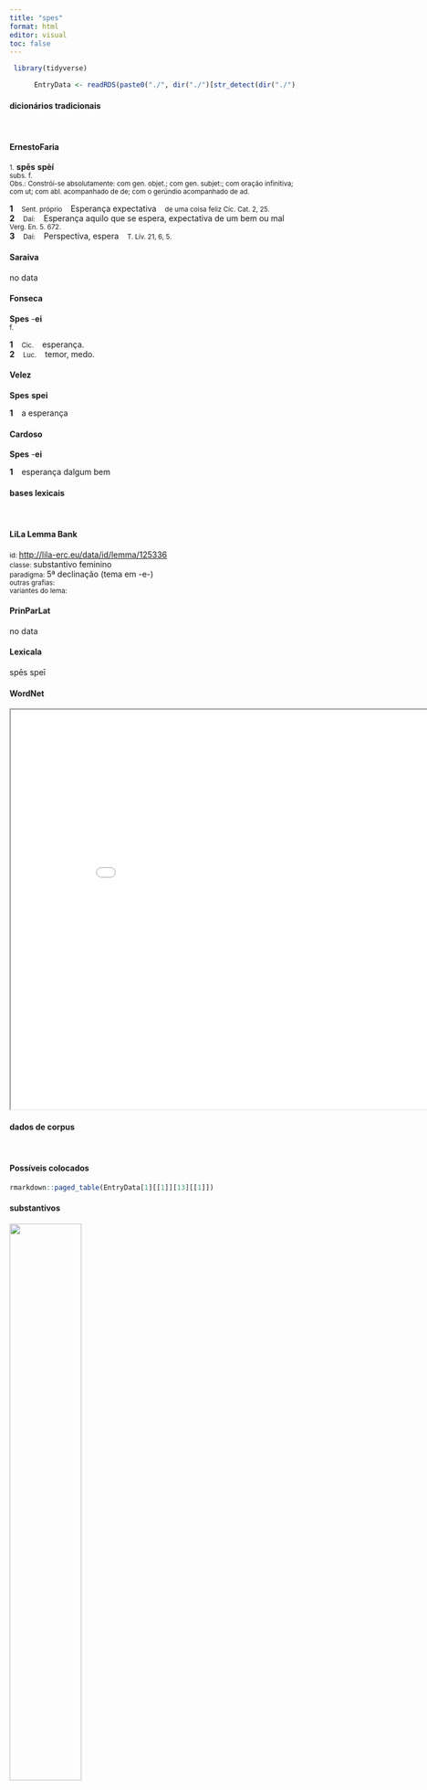 ```yaml
---
title: "spes"
format: html
editor: visual
toc: false
---
```



```r
 library(tidyverse) 

      EntryData <- readRDS(paste0("./", dir("./")[str_detect(dir("./"), "_xx115-112-101-115xx_.rds")]))

```


#### dicionários tradicionais

&emsp;




::: panel-tabset

#### ErnestoFaria

<small>1.</small> <b>spēs</b> <b>spèí</b> <br> <small>subs. f.</small> <br> <small>Obs.: Constrói-se absolutamente: com gen. objet.; com gen. subjet:; com oração infinitiva; com ut; com abl. acompanhado de de; com o gerúndio acompanhado de ad.</small>   <p> <b>1</b> &ensp; <small>Sent. próprio</small> &ensp; Esperança expectativa &ensp; <small>de uma coisa feliz Cíc. Cat. 2, 25.</small> <br> <b>2</b> &ensp; <small>Daí:</small> &ensp; Esperança aquilo que se espera, expectativa de um bem ou mal &ensp; <small>Verg. En. 5. 672.</small> <br> <b>3</b> &ensp; <small>Daí:</small> &ensp; Perspectiva, espera &ensp; <small>T. Lív. 21, 6, 5.</small> </p>




#### Saraiva

no data




#### Fonseca

<b>Spes</b> -<b>ei</b> <br> <small>f.</small>   <p> <b>1</b> &ensp; <small>Cic.</small> &ensp; esperança. <br> <b>2</b> &ensp; <small>Luc.</small> &ensp; temor, medo. </p>




#### Velez

<b>Spes</b> <b>spei</b>   <p> <b>1</b> &ensp; a esperança </p>




#### Cardoso

<b>Spes</b> -<b>ei</b>   <p> <b>1</b> &ensp; esperança dalgum bem </p>


:::



#### bases lexicais

&emsp;






::: panel-tabset

#### LiLa Lemma Bank

<small> id: </small> <a href=' http://lila-erc.eu/data/id/lemma/125336 ' target="_blank"> http://lila-erc.eu/data/id/lemma/125336 </a> <br>
<small> classe: </small> substantivo feminino   <br>
<small> paradigma: </small> 5ª declinação (tema em -e-) <br>
<small> outras grafias: </small>  <br>
<small> variantes do lema: </small>  <br>





#### PrinParLat

no data




#### Lexicala

spēs 
 speī




#### WordNet

<iframe width='900' height='700' src='Media/Tree__xx115-112-101-115xx__sem_type_lexemes_pt.html'>

</iframe>


:::



#### dados de corpus

&emsp;




::: panel-tabset

#### Possíveis colocados

```r

rmarkdown::paged_table(EntryData[1][[1]][13][[1]])

```


#### substantivos

![](./Media/wordcloud__xx115-112-101-115xx__BY_collocate_scoreSUBST.webp){width=50% fig-alt='This chart plots collocate by scoreSUBST, for the headword spes here are all the values plotted: collocate: salus; scoreSUBST: 3. collocate: uictoria; scoreSUBST: 2. collocate: adduco; scoreSUBST: 0. collocate: praeda; scoreSUBST: 2. collocate: bonus; scoreSUBST: 0. collocate: metus; scoreSUBST: 2. collocate: libertas; scoreSUBST: 2. collocate: magnus; scoreSUBST: 0. collocate: ullus; scoreSUBST: 0. collocate: praeter; scoreSUBST: 0. collocate: aliquis; scoreSUBST: 0. collocate: pax; scoreSUBST: 2. collocate: sine; scoreSUBST: 0. collocate: tum; scoreSUBST: 0. collocate: habeo; scoreSUBST: 0. collocate: meus; scoreSUBST: 0. collocate: etiam; scoreSUBST: 0. collocate: in; scoreSUBST: 0'}




#### adjetivos

![](./Media/wordcloud__xx115-112-101-115xx__BY_collocate_scoreADJ.webp){width=50% fig-alt='This chart plots collocate by scoreADJ, for the headword spes here are all the values plotted: collocate: salus; scoreADJ: 0. collocate: uictoria; scoreADJ: 0. collocate: adduco; scoreADJ: 0. collocate: praeda; scoreADJ: 0. collocate: bonus; scoreADJ: 2. collocate: metus; scoreADJ: 0. collocate: libertas; scoreADJ: 0. collocate: magnus; scoreADJ: 2. collocate: ullus; scoreADJ: 0. collocate: praeter; scoreADJ: 0. collocate: aliquis; scoreADJ: 0. collocate: pax; scoreADJ: 0. collocate: sine; scoreADJ: 0. collocate: tum; scoreADJ: 0. collocate: habeo; scoreADJ: 0. collocate: meus; scoreADJ: 0. collocate: etiam; scoreADJ: 0. collocate: in; scoreADJ: 0'}




#### verbos

![](./Media/wordcloud__xx115-112-101-115xx__BY_collocate_scoreVERBO.webp){width=50% fig-alt='This chart plots collocate by scoreVERBO, for the headword spes here are all the values plotted: collocate: salus; scoreVERBO: 0. collocate: uictoria; scoreVERBO: 0. collocate: adduco; scoreVERBO: 2. collocate: praeda; scoreVERBO: 0. collocate: bonus; scoreVERBO: 0. collocate: metus; scoreVERBO: 0. collocate: libertas; scoreVERBO: 0. collocate: magnus; scoreVERBO: 0. collocate: ullus; scoreVERBO: 0. collocate: praeter; scoreVERBO: 0. collocate: aliquis; scoreVERBO: 0. collocate: pax; scoreVERBO: 0. collocate: sine; scoreVERBO: 0. collocate: tum; scoreVERBO: 0. collocate: habeo; scoreVERBO: 2. collocate: meus; scoreVERBO: 0. collocate: etiam; scoreVERBO: 0. collocate: in; scoreVERBO: 0'}




#### advérbios

![](./Media/wordcloud__xx115-112-101-115xx__BY_collocate_scoreADV.webp){width=50% fig-alt='This chart plots collocate by scoreADV, for the headword spes here are all the values plotted: collocate: salus; scoreADV: 0. collocate: uictoria; scoreADV: 0. collocate: adduco; scoreADV: 0. collocate: praeda; scoreADV: 0. collocate: bonus; scoreADV: 0. collocate: metus; scoreADV: 0. collocate: libertas; scoreADV: 0. collocate: magnus; scoreADV: 0. collocate: ullus; scoreADV: 0. collocate: praeter; scoreADV: 0. collocate: aliquis; scoreADV: 0. collocate: pax; scoreADV: 0. collocate: sine; scoreADV: 0. collocate: tum; scoreADV: 2. collocate: habeo; scoreADV: 0. collocate: meus; scoreADV: 0. collocate: etiam; scoreADV: 2. collocate: in; scoreADV: 0'}




#### preposições e conjunções

![](./Media/wordcloud__xx115-112-101-115xx__BY_collocate_scoreFUNC.webp){width=50% fig-alt='This chart plots collocate by scoreFUNC, for the headword spes here are all the values plotted: collocate: salus; scoreFUNC: 0. collocate: uictoria; scoreFUNC: 0. collocate: adduco; scoreFUNC: 0. collocate: praeda; scoreFUNC: 0. collocate: bonus; scoreFUNC: 0. collocate: metus; scoreFUNC: 0. collocate: libertas; scoreFUNC: 0. collocate: magnus; scoreFUNC: 0. collocate: ullus; scoreFUNC: 0. collocate: praeter; scoreFUNC: 20. collocate: aliquis; scoreFUNC: 0. collocate: pax; scoreFUNC: 0. collocate: sine; scoreFUNC: 20. collocate: tum; scoreFUNC: 0. collocate: habeo; scoreFUNC: 0. collocate: meus; scoreFUNC: 0. collocate: etiam; scoreFUNC: 0. collocate: in; scoreFUNC: 10'}


:::



::: panel-tabset

#### ExemplosTraduzidos

<p> <b>spe</b> metus falsa leuas <br> <small> Sen.Ag.283 <br> Alivias o medo com falsa esperança. <small> [JDD] </small> </small> </p>
; <p> tam magnas <b>spes</b> relinquam <br> <small> Sen.Ep.22.9 <br> Abandonarei tão grandes esperanças? <small> [JDD] </small> </small> </p>
; <p> nimirum in Publio <b>spes</b> est <br> <small> Cic.Att.2.15.2 <br> Sem dúvida, a esperança está em Públio. <small> [JDD] </small> </small> </p>
; <p> servis aperte <b>spem</b> libertatis ostendere <br> <small> Cic.Att.4.3.2 <br> mostrava abertamente aos escravos a esperança de liberdade. <small> [JDD] </small> </small> </p>
; <p> obstabat in <b>spe</b> consulatus Miloni Clodius <br> <small> Cic.Mil.34 <br> “Clódio era um obstáculo para Milão em sua esperança do consulado.” <small> [JDD] </small> </small> </p>
; <p> sed tua profectio <b>spem</b> meam debilitat <br> <small> Cic.Att.5.4.1 <br> mas tua partida enfraquece a minha esperança. <small> [JDD] </small> </small> </p>
; <p> in tribunis plebis designatis reliqua <b>spes</b> est <br> <small> Cic.Att.3.13.1 <br> Nos tribunos da plebe designados está a esperança que resta. <small> [JDD, de outra edição] </small> </small> </p>
; <p> si minus uitio uitium repelle <b>spe</b> metum tempera <br> <small> Sen.Ep.13.12 <br> se não, repele um defeito com outro defeito, modera o medo com a esperança. <small> [JDD] </small> </small> </p>
; <p> una <b>spes</b> est salutis istorum inter istos dissensio <br> <small> Cic.Att.2.7.3 <br> A única esperança de salvação é o desacordo entre esses indivíduos. <small> [JDD, de outra edição] </small> </small> </p>
; <p> bene habemus nos si in his <b>spes</b> est <br> <small> Cic.Att.2.8.1 <br> Nós nos encontramos bem, se a esperança está neles. <small> [JDD] </small> </small> </p>
; <p> admirabantur boni uiri accusabant amici quod <b>spe</b> pacis legationem suscepissem <br> <small> Cic.Phil.12.5.9 <br> Os bons cidadãos estavam surpresos, os amigos me acusavam por eu ter empreendido uma legação na esperança da paz.” <small> [JDD] </small> </small> </p>
; <p> me tuae litterae numquam in tantam <b>spem</b> adduxerunt quantam aliorum <br> <small> Cic.Att.3.19.2 <br> Tuas cartas nunca me levaram a tanta esperança como a dos outros. <small> [JDD] </small> </small> </p>
; <p> ac tamen mea <b>spes</b> etiam tenuior semper fuit quam tuae litterae <br> <small> Cic.Att.3.19.2 <br> e, no entanto, a minha esperança sempre foi até mesmo mais fraca do que tuas cartas. <small> [JDD] </small> </small> </p>
; <p> iste tum petere ab illis tum minari tum <b>spem</b> tum metum ostendere <br> <small> Cic.Ver.2.4.75.8 <br> Esse sujeito ora pede a eles, ora os ameaça, lhes mostra ora a esperança, ora o medo. <small> [JDD] </small> </small> </p>
; <p> nam si <b>spes</b> erit Epirum si minus Cyzicum aut aliud aliquid sequemur <br> <small> Cic.Att.3.16.1 <br> Pois se houver esperança, seguiremos para Epiro, se não, para Cízico ou qualquer outro lugar. <small> [JDD, de outra edição] </small> </small> </p>
; <p> mea enim gloria erit si te istinc ubi sine <b>spe</b> exeundi fluctuaris extraxero <br> <small> Sen.Ep.20.1 <br> pois será minha a glória, se eu te tirar dali onde estavas flutuando sem esperança de sair. <small> [JDD] </small> </small> </p>
; <p> cum uos considero milites et cum facta uostra aestumo magna me <b>spes</b> uictoriae tenet <br> <small> Sal.Cat.58.18 <br> Quando vos considero, soldados, e quando avalio os vosso feitos, uma grande esperança de vitória se apodera de mim. <small> [JDD, de outra edição] </small> </small> </p>
; <p> militum pars horum uirtute submotis hostibus praeter <b>spem</b> incolumis in castra peruenit pars a barbaris circumuenta periit <br> <small> Caes.Gal.6.40.8 <br> Parte dos soldados, uma vez repelidos os inimigos pelo valor daqueles, chegou, contra sua esperança, no acampamento sã e salva, parte, cercada pelos bárbaros, pereceu. <small> [JDD] </small> </small> </p>
; <p> quos quidem ego iudices testis non modo sine ullo timore sed etiam cum aliqua <b>spe</b> delectationis exspecto <br> <small> Cic.Cael.66 <br> E eu, por certo, juízes, estou aguardando essas testemunhas não só sem temor algum, mas até com alguma esperança de divertimento. <small> [JDD, de outra edição] </small> </small> </p>
; <p> oblata <b>spe</b> Germani quam nacti erant praedam in occulto relinquunt ipsi Atuatucam contendunt usi eodem duce cuius haec indicio cognouerant <br> <small> Caes.Gal.6.35.10 <br> Oferecida essa esperança, os germanos deixam em lugar oculto a presa que tinham achado; eles marcham para Aduátuca, usando do mesmo guia por cuja indicação ficaram sabendo disso. <small> [JDD] </small> </small> </p>
; <p> etiam illud iam cognitum est neque argenti scripulum esse ullum in illa insula neque ullam <b>spem</b> praedae nisi ex mancipiis <br> <small> Cic.Att.4.17.6 <br> Já se soube também isso: que não há nenhuma peça de prata naquela ilha nem esperança de butim, a não ser de escravos. <small> [JDD, de outra edição] </small> </small> </p>





#### Frequência por autor

![](./Media/barchart__xx115-112-101-115xx__lemma_BY_author_Frequencies.webp){width=50% fig-alt='This charts plots the frequency of lemma by author_Frequencies. The Tacitus subcorpus registers the highest normalized frequency, with the value of 20.6 and an absolute frequency of 6. The Sallustius subcorpus follows, with a normalized frequency of 15.77 and an absolute frequency of 17. the subcorpus with the least normalized frequency is Suetonius with the normalized value of 0 and an absolute freqeuncy of 0. here are all the values: subcorpus: Caesar ; normalized frequency: 36 ; absolute frequency: 13.5961930659415. subcorpus: Cicero ; normalized frequency: 156 ; absolute frequency: 9.71817298347911. subcorpus: Horatius ; normalized frequency: 3 ; absolute frequency: 2.6640618062339. subcorpus: Ovidius ; normalized frequency: 3 ; absolute frequency: 5.14756348661633. subcorpus: Phaedrus ; normalized frequency: 2 ; absolute frequency: 3.0362835888872. subcorpus: Sallustius ; normalized frequency: 17 ; absolute frequency: 15.7684815879789. subcorpus: Seneca ; normalized frequency: 28 ; absolute frequency: 5.22573300237024. subcorpus: Suetonius ; normalized frequency: 0 ; absolute frequency: 0. subcorpus: Tacitus ; normalized frequency: 6 ; absolute frequency: 20.5973223480947. subcorpus: Vergilius ; normalized frequency: 4 ; absolute frequency: 7.72200772200772. subcorpus: Hieronymus ; normalized frequency: 0 ; absolute frequency: 0'}




#### Frequência por gênero

![](./Media/barchart__xx115-112-101-115xx__lemma_BY_genre_Frequencies.webp){width=50% fig-alt='This charts plots the frequency of lemma by genre_Frequencies. The Prosa.epistolográfica subcorpus registers the highest normalized frequency, with the value of 14.57 and an absolute frequency of 55. The Prosa.histórica subcorpus follows, with a normalized frequency of 14.36 and an absolute frequency of 59. the subcorpus with the least normalized frequency is Prosa.ficcional with the normalized value of 0 and an absolute freqeuncy of 0. here are all the values: subcorpus: Prosa.histórica ; normalized frequency: 59 ; absolute frequency: 14.3625696828063. subcorpus: Prosa.filosófica ; normalized frequency: 34 ; absolute frequency: 5.60122567997232. subcorpus: Prosa.oratória ; normalized frequency: 93 ; absolute frequency: 8.92917150730176. subcorpus: Prosa.epistolográfica ; normalized frequency: 55 ; absolute frequency: 14.5737830891121. subcorpus: Poesia.lírica ; normalized frequency: 3 ; absolute frequency: 2.52376545806343. subcorpus: Poesia.didática ; normalized frequency: 5 ; absolute frequency: 4.24124183560947. subcorpus: Poesia.trágica ; normalized frequency: 2 ; absolute frequency: 1.73731758165393. subcorpus: Poesia.épica ; normalized frequency: 4 ; absolute frequency: 7.72200772200772. subcorpus: Prosa.ficcional ; normalized frequency: 0 ; absolute frequency: 0'}




#### Frequência por século

![](./Media/barchart__xx115-112-101-115xx__lemma_BY_period_Frequencies.webp){width=50% fig-alt='This charts plots the frequency of lemma by period_Frequencies. The II.d.C. subcorpus registers the highest normalized frequency, with the value of 15.71 and an absolute frequency of 6. The I.a.C. subcorpus follows, with a normalized frequency of 10.05 and an absolute frequency of 216. the subcorpus with the least normalized frequency is IV.d.C. with the normalized value of 0 and an absolute freqeuncy of 0. here are all the values: subcorpus: I.a.C. ; normalized frequency: 216 ; absolute frequency: 10.0535257156155. subcorpus: I.d.C. ; normalized frequency: 33 ; absolute frequency: 5.04818724185406. subcorpus: II.d.C. ; normalized frequency: 6 ; absolute frequency: 15.7068062827225. subcorpus: IV.d.C. ; normalized frequency: 0 ; absolute frequency: 0'}


:::

